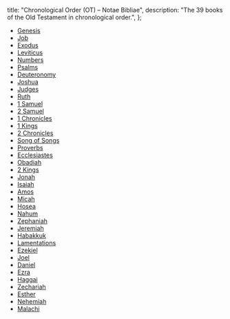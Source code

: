   title: "Chronological Order (OT) – Notae Bibliae",
  description: "The 39 books of the Old Testament in chronological order.",
};

<Initial text="Chronological Order (OT)"/>

* [Genesis](/bible/old-testament/pentateuch/genesis)
* [Job](/bible/old-testament/poetic-books/job)
* [Exodus](/bible/old-testament/pentateuch/exodus)
* [Leviticus](/bible/old-testament/pentateuch/leviticus)
* [Numbers](/bible/old-testament/pentateuch/numbers)
* [Psalms](/bible/old-testament/poetic-books/psalms)
* [Deuteronomy](/bible/old-testament/pentateuch/deuteronomy)
* [Joshua](/bible/old-testament/historical-books/joshua)
* [Judges](/bible/old-testament/historical-books/judges)
* [Ruth](/bible/old-testament/historical-books/ruth)
* [1 Samuel](/bible/old-testament/historical-books/1-samuel)
* [2 Samuel](/bible/old-testament/historical-books/2-samuel)
* [1 Chronicles](/bible/old-testament/historical-books/1-chronicles)
* [1 Kings](/bible/old-testament/historical-books/1-kings)
* [2 Chronicles](/bible/old-testament/historical-books/2-chronicles)
* [Song of Songs](/bible/old-testament/poetic-books/song-of-songs)
* [Proverbs](/bible/old-testament/poetic-books/proverbs)
* [Ecclesiastes](/bible/old-testament/poetic-books/ecclesiastes)
* [Obadiah](/bible/old-testament/prophetic-books/obadiah)
* [2 Kings](/bible/old-testament/historical-books/2-kings)
* [Jonah](/bible/old-testament/prophetic-books/jonah)
* [Isaiah](/bible/old-testament/prophetic-books/isaiah)
* [Amos](/bible/old-testament/prophetic-books/amos)
* [Micah](/bible/old-testament/prophetic-books/micah)
* [Hosea](/bible/old-testament/prophetic-books/hosea)
* [Nahum](/bible/old-testament/prophetic-books/nahum)
* [Zephaniah](/bible/old-testament/prophetic-books/zephaniah)
* [Jeremiah](/bible/old-testament/prophetic-books/jeremiah)
* [Habakkuk](/bible/old-testament/prophetic-books/habakkuk)
* [Lamentations](/bible/old-testament/prophetic-books/lamentations)
* [Ezekiel](/bible/old-testament/prophetic-books/ezekiel)
* [Joel](/bible/old-testament/prophetic-books/joel)
* [Daniel](/bible/old-testament/prophetic-books/daniel)
* [Ezra](/bible/old-testament/historical-books/ezra)
* [Haggai](/bible/old-testament/prophetic-books/haggai)
* [Zechariah](/bible/old-testament/prophetic-books/zechariah)
* [Esther](/bible/old-testament/historical-books/esther)
* [Nehemiah](/bible/old-testament/historical-books/nehemiah)
* [Malachi](/bible/old-testament/prophetic-books/malachi)
